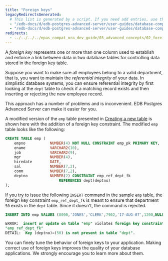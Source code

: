 ```yaml
---
title: "Foreign keys"
legacyRedirectsGenerated:
  # This list is generated by a script. If you need add entries, use the `legacyRedirects` key.
  - "/edb-docs/d/edb-postgres-advanced-server/user-guides/database-compatibility-for-oracle-developers-guide/9.6/Database_Compatibility_for_Oracle_Developers_Guide_v9.6.1.019.html"
  - "/edb-docs/d/edb-postgres-advanced-server/user-guides/database-compatibility-for-oracle-developers-guide/9.5/Database_Compatibility_for_Oracle_Developers_Guide.1.019.html"
redirects:
  - ../../../../epas_compat_ora_dev_guide/03_advanced_concepts/02_foreign_keys #generated for docs/epas/reorg-role-use-case-mode
---
```


<div id="foreign_keys" class="registered_link"></div>

A *foreign key* represents one or more than one column used to establish and enforce a link between data in two database tables for controlling data stored in the foreign key table.

Suppose you want to make sure all employees belong to a valid department, that is, you want to maintain the *referential integrity* of your data. In simplistic database systems, you can ensure referential integrity by first looking at the `dept` table to check if a matching record exists and then inserting or rejecting the new employee record. 

This approach has a number of problems and is inconvenient. EDB Postgres Advanced Server can make it easier for you.

A modified version of the `emp` table presented in [Creating a new table](../02_sql_tutorial/02_creating_a_new_table/#creating_a_new_table) is shown here with the addition of a foreign key constraint. The modified `emp` table looks like the following:

```sql
CREATE TABLE emp (
    empno           NUMBER(4) NOT NULL CONSTRAINT emp_pk PRIMARY KEY,
    ename           VARCHAR2(10),
    job             VARCHAR2(9),
    mgr             NUMBER(4),
    hiredate        DATE,
    sal             NUMBER(7,2),
    comm            NUMBER(7,2),
    deptno          NUMBER(2) CONSTRAINT emp_ref_dept_fk
                        REFERENCES dept(deptno)
);
```

If you try to issue the following `INSERT` command in the sample `emp` table, the foreign key constraint `emp_ref_dept_fk` is meant to ensure that department `50` exists in the `dept` table. Since it doesn't, the command is rejected.

```sql
INSERT INTO emp VALUES (8000,'JONES','CLERK',7902,'17-AUG-07',1200,NULL,50);

ERROR:  insert or update on table "emp" violates foreign key constraint
"emp_ref_dept_fk"
DETAIL:  Key (deptno)=(50) is not present in table "dept".
```

You can finely tune the behavior of foreign keys to your application. Making correct use of foreign keys improves the quality of your database applications. We strongly encourage you to learn more about them.
